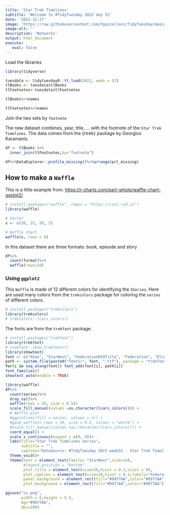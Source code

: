 ```yaml
---
title: 'Star Trek Timelines'
subtitle: 'Welcome to #TidyTuesday 2022 day 52'
date: '2022-12-27'
image: 'https://raw.githubusercontent.com/Fgazzelloni/TidyTuesday/main/data/2022/w52_star_trek_timelines/w52_star_trek_timeline.png'
image-alt: ''
description: 'Networks'
output: html_document
execute: 
   eval: false
---
```





Load the libraries
```r
library(tidyverse)
```



```r
tuesdata <- tidytuesdayR::tt_load(2022, week = 52)
tlBooks <- tuesdata$tlBooks
tlFootnotes<-tuesdata$tlFootnotes
```

```r
tlBooks%>%names
```

```r
tlFootnotes%>%names
```

Join the two sets by `footnote`

The new dataset combines, year, title, ... with the footnote of the `Star Trek Timelines`.
The data comes from the {rtrek} package by Georgios Karamanis.

```r
df <- tlBooks %>%
  inner_join(tlFootnotes,by="footnote")

df%>%DataExplorer::profile_missing()%>%arrange(pct_missing)
```

## How to make a `Waffle`

This is a little example from: [https://r-charts.com/part-whole/waffle-chart-ggplot2/](https://r-charts.com/part-whole/waffle-chart-ggplot2/)

```r
# install.packages("waffle", repos = "https://cinc.rud.is")
library(waffle)

# Vector
x <- c(30, 25, 20, 5)

# Waffle chart
waffle(x, rows = 8)
```


In this dataset there are three formats: book, episode and story
```r
df%>%
  count(format)%>%
  waffle(rows=20)
```

### Using `ggplot2`

This `Waffle` is made of 12 different colors for identifying the `SSeries`. Here are used many colors from the `trekcolors` package for coloring the `series` of different colors. 

```r
# install.packages("trekcolors")
library(trekcolors)
# trekcolors::lcars_colors()
```


The fonts are from the `trekfont` package.

```r
# install.packages("trekfont")
library(trekfont)
# trekfont::show_trekfonts()
library(showtext)
font <- c("Khan", "StarNext", "FederationDS9Title", "Federation", "Klingon", "ModernVulcan", "TNGcast", "FederationStarfleet")
path <- system.file(paste0("fonts/", font, ".ttf"), package = "trekfont")
for(i in seq_along(font)) font_add(font[i], path[i])
font_families()
showtext_auto(enable = TRUE)
```



```r
library(waffle)
df%>%
  count(series)%>%
  drop_na()%>%
  waffle(rows = 20, size = 0.5)+
  scale_fill_manual(values =as.character(lcars_colors())) +
  # Waffle plot
  #ggplot(aes(fill = series, values = n)) +
  #geom_waffle(n_rows = 20, size = 0.5, colour = "white") +
  #scale_fill_manual(values =as.character(lcars_colors())) +
  coord_equal() +
  scale_x_continuous(expand = c(0, 0))+
  labs(title="Star Trek Timelines Series",
       subtitle = "",
       caption="DataSource: #TidyTuesday 2022 week52 - Star Trek Timelines\nDataViz: Federica Gazzelloni #30DayChartChallenge 2023 Day2 - Waffle\n")+
  theme_void()+
  theme(text = element_text(family= "StarNext",size=14),
        #legend.position = "bottom",
        plot.title = element_text(size=50,hjust = 0.3,vjust = 0),
        plot.caption = element_text(size=20,hjust = 0.4,family="FederationDS9Title"),
        panel.background = element_rect(fill="#9977AA",color="#9977AA"),
        plot.background = element_rect(fill="#9977AA",color="#9977AA"))
```

```r
ggsave("ss.png",
       width = 6,height = 5.5,
       bg="#9977AA",
       dpi=200)
```

